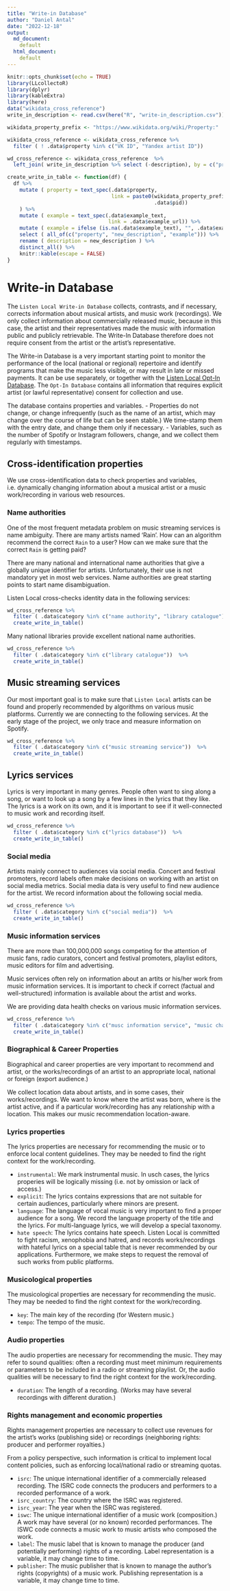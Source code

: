 ```yaml
---
title: "Write-in Database"
author: "Daniel Antal"
date: "2022-12-18"
output: 
  md_document:
    default
  html_document:
    default
---
```


```r
knitr::opts_chunk$set(echo = TRUE)
library(LLcollectoR)
library(dplyr)
library(kableExtra)
library(here)
data("wikidata_cross_reference")
write_in_description <- read.csv(here("R", "write-in_description.csv"))

wikidata_property_prefix <- "https://www.wikidata.org/wiki/Property:"

wikidata_cross_reference <- wikidata_cross_reference %>%
  filter ( ! .data$property %in% c("VK ID", "Yandex artist ID")) 

wd_cross_reference <- wikidata_cross_reference  %>% 
  left_join( write_in_description %>% select (-description), by = c("property"))

create_write_in_table <- function(df) {
  df %>%
    mutate ( property = text_spec(.data$property, 
                                  link = paste0(wikidata_property_prefix,
                                                .data$pid))
    ) %>%
    mutate ( example = text_spec(.data$example_text, 
                                 link = .data$example_url)) %>%
    mutate ( example = ifelse (is.na(.data$example_text), "", .data$example)) %>%
    select ( all_of(c("property", "new_description", "example"))) %>%
    rename ( description = new_description ) %>%
    distinct_all() %>% 
    knitr::kable(escape = FALSE) 
}
```

# Write-in Database

The `Listen Local Write-in Database` collects, contrasts, and if necessary, corrects information about musical artists, and music work (recordings).  We only collect information about commercially released music, because in this case, the artist and their representatives made the music with information public and publicly retrievable.  The Write-In Database therefore does not require consent from the artist or the artist's representative. 

The Write-in Database is a very important starting point to monitor the performance of the local (national or regional) repertoire and identify programs that make the music less visible, or may result in late or missed payments. It can be use separately, or together with the [Listen Local Opt-In Database](/data/opt-in). The `Opt-In Database` contains all information that requires explicit artist (or lawful representative) consent for collection and use.

The database contains properties and variables. 
- Properties do not change, or change infrequently (such as the name of an artist, which may change over the course of life but can be seen stable.) We time-stamp them with the entry date, and change them only if necessary.
- Variables, such as the number of Spotify or Instagram followers, change, and we collect them regularly with timestamps.

## Cross-identification properties

We use cross-identification data to check properties and variables, i.e. dynamically changing information about a musical artist or a music work/recording in various web resources. 

### Name authorities {#name-authorities}

One of the most frequent metadata problem on music streaming services is name ambiguity. There are many artists named 'Rain'.  How can an algorithm recommend the correct `Rain` to a user?  How can we make sure that the correct `Rain` is getting paid?

There are many national and international name authorities that give a globally unique identifier for artists. Unfortunately, their use is not mandatory yet in most web services. Name authorities are great starting points to start name disambiguation.

Listen Local cross-checks identity data in the following services:


```r
wd_cross_reference %>%
  filter ( .data$category %in% c("name authority", "library catalogue")) %>%
  create_write_in_table()
```

Many national libraries provide excellent national name authorities. 

```r
wd_cross_reference %>%
  filter ( .data$category %in% c("library catalogue"))  %>%
  create_write_in_table()
```

## Music streaming services {#music-streaming-services}

Our most important goal is to make sure that `Listen Local` artists can be found and properly recommended by algorithms on various music platforms. Currently we are connecting to the following services. At the early stage of the project, we only trace and measure information on Spotify.

```r
wd_cross_reference %>%
  filter ( .data$category %in% c("music streaming service"))  %>%
  create_write_in_table()
```

## Lyrics services {#lyrics-services}

Lyrics is very important in many genres.  People often want to sing along a song, or want to look up a song by a few lines in the lyrics that they like. The lyrics is a work on its own, and it is important to see if it well-connected to music work and recording itself.

```r
wd_cross_reference %>%
  filter ( .data$category %in% c("lyrics database"))  %>%
  create_write_in_table()
```


### Social media {#social-media}

Artists mainly connect to audiences via social media.  Concert and festival promoters, record labels often make decisions on working with an artist on social media metrics. Social media data is very useful to find new audience for the artist. We record information about the following social media.

```r
wd_cross_reference %>%
  filter ( .data$category %in% c("social media"))  %>%
  create_write_in_table()
```


### Music information services {#music-info}

There are more than 100,000,000 songs competing for the attention of music fans, radio curators, concert and festival promoters, playlist editors, music editors for film and advertising.

Music services often rely on information about an artits or his/her work from music information services.  It is important to check if correct (factual and well-structured) information is available about the artist and works. 

We are providing data health checks on various music information services.


```r
wd_cross_reference %>%
  filter ( .data$category %in% c("musc information service", "music charts service", "music discovery service"))  %>%
  create_write_in_table()
```


### Biographical & Career Properties

Biographical and career properties are very important to recommend and artist, or the works/recordings of an artist to an appropriate local, national or foreign (export audience.)

We collect location data about artists, and in some cases, their works/recordings. We want to know where the artist was born, where is the artist active, and if a particular work/recording has any relationship with a location.  This makes our music recommendation location-aware.



### Lyrics properties

The lyrics properties are necessary for recommending the music or to enforce local content guidelines. They may be needed to find the right context for the work/recording.

- `instrumental`: We mark instrumental music. In usch cases, the lyrics properies will be logically missing (i.e. not by omission or lack of access.)
- `explicit`: The lyrics contains expressions that are not suitable for certain audiences, particularly where minors are present.
- `language`: The language of vocal music is very important to find a proper audience for a song. We record the language property of the title and the lyrics. For multi-language lyrics, we will develop a special taxonomy.  
- `hate speech`: The lyrics contains hate speech.  Listen Local is committed to fight racism, xenophobia and hatred, and records works/recordings with hateful lyrics on a special table that is never recommended by our applications. Furthermore, we make steps to request the removal of such works from public platforms.

### Musicological properties

The musicological properties are necessary for recommending the music.  They may be needed to find the right context for the work/recording.

- `key`: The main key of the recording (for Western music.)
- `tempo`: The tempo of the music.

### Audio properties

The audio properties are necessary for recommending the music. They may refer to sound qualities: often a recording must meet minimum requirements or parameters to be included in a radio or streaming playlist. Or, the audio qualities will be necessary to find the right context for the work/recording.

- `duration`: The length of a recording. (Works may have several recordings with different duration.)

### Rights management and economic properties

Rights management properties are necessary to collect use revenues for the artist's works (publishing side) or recordings (neighboring rights: producer and performer royalties.) 

From a policy perspective, such information is critical to implement local content policies, such as enforcing local/national radio or streaming quotas.

- `isrc`: The unique international identifier of a commercially released recording. The ISRC code connects the producers and performers to a recorded performance of a work.
- `isrc_country`: The country where the ISRC was registered.
- `isrc_year`: The year when the ISRC was registered.
- `iswc`: The unique international identifier of a music work (composition.) A work may have several (or no known) recorded performances. The ISWC code connects a music work to music artists who composed the work.
- `label`: The music label that is known to manage the producer (and potentially performing) rights of a recording. Label representation is a variable, it may change time to time.
- `publisher`: The music publisher that is known to manage the author's rights (copyrights) of a music work. Publishing representation is a variable, it may change time to time.


